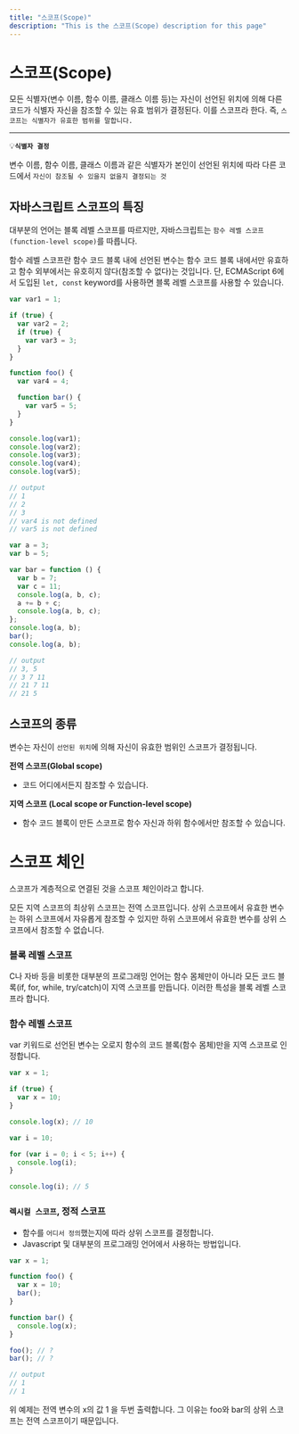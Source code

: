 ```yaml
---
title: "스코프(Scope)"
description: "This is the 스코프(Scope) description for this page"
---
```


# 스코프(Scope)

모든 식별자(변수 이름, 함수 이름, 클래스 이름 등)는 자신이 선언된 위치에 의해 다른 코드가 식별자 자신을 참조할 수 있는 유효 범위가 결정된다. 이를 스코프라 한다. 즉, `스코프는 식별자가 유효한 범위를 말합니다.`

---

💡**`식별자 결정`**

변수 이름, 함수 이름, 클래스 이름과 같은 식별자가 본인이 선언된 위치에 따라 다른 코드에서 `자신이 참조될 수 있을지 없을지 결정되는 것`

## 자바스크립트 스코프의 특징

대부분의 언어는 블록 레벨 스코프를 따르지만, 자바스크립트는 `함수 레벨 스코프(function-level scope)`를 따릅니다.

함수 레벨 스코프란 함수 코드 블록 내에 선언된 변수는 함수 코드 블록 내에서만 유효하고 함수 외부에서는 유호히지 않다(참조할 수 없다)는 것입니다. 단, ECMAScript 6에서 도입된 `let, const` keyword를 사용하면 블록 레벨 스코프를 사용할 수 있습니다.

```jsx
var var1 = 1;

if (true) {
  var var2 = 2;
  if (true) {
    var var3 = 3;
  }
}

function foo() {
  var var4 = 4;

  function bar() {
    var var5 = 5;
  }
}

console.log(var1);
console.log(var2);
console.log(var3);
console.log(var4);
console.log(var5);

// output
// 1
// 2
// 3
// var4 is not defined
// var5 is not defined
```

```jsx
var a = 3;
var b = 5;

var bar = function () {
  var b = 7;
  var c = 11;
  console.log(a, b, c);
  a += b + c;
  console.log(a, b, c);
};
console.log(a, b);
bar();
console.log(a, b);

// output
// 3, 5
// 3 7 11
// 21 7 11
// 21 5
```

## 스코프의 종류

변수는 자신이 `선언된 위치`에 의해 자신이 유효한 범위인 스코프가 결정됩니다.

**전역 스코프(Global scope)**

- 코드 어디에서든지 참조할 수 있습니다.

**지역 스코프 (Local scope or Function-level scope)**

- 함수 코드 블록이 만든 스코프로 함수 자신과 하위 함수에서만 참조할 수 있습니다.

# 스코프 체인

스코프가 계층적으로 연결된 것을 스코프 체인이라고 합니다.

모든 지역 스코프의 최상위 스코프는 전역 스코프입니다. 상위 스코프에서 유효한 변수는 하위 스코프에서 자유롭게 참조할 수 있지만 하위 스코프에서 유효한 변수를 상위 스코프에서 참조할 수 없습니다.

### 블록 레벨 스코프

C나 자바 등을 비롯한 대부분의 프로그래밍 언어는 함수 몸체만이 아니라 모든 코드 블록(if, for, while, try/catch)이 지역 스코프를 만듭니다. 이러한 특성을 블록 레벨 스코프라 합니다.

### 함수 레벨 스코프

var 키워드로 선언된 변수는 오로지 함수의 코드 블록(함수 몸체)만을 지역 스코프로 인정합니다.

```jsx
var x = 1;

if (true) {
  var x = 10;
}

console.log(x); // 10
```

```jsx
var i = 10;

for (var i = 0; i < 5; i++) {
  console.log(i);
}

console.log(i); // 5
```

### `렉시컬 스코프`, 정적 스코프

- 함수를 `어디서 정의`했는지에 따라 상위 스코프를 결정합니다.
- Javascript 및 대부분의 프로그래밍 언어에서 사용하는 방법입니다.

```jsx
var x = 1;

function foo() {
  var x = 10;
  bar();
}

function bar() {
  console.log(x);
}

foo(); // ?
bar(); // ?

// output
// 1
// 1
```

위 예제는 전역 변수의 x의 값 1 을 두번 출력합니다. 그 이유는 foo와 bar의 상위 스코프는 전역 스코프이기 때문입니다.
